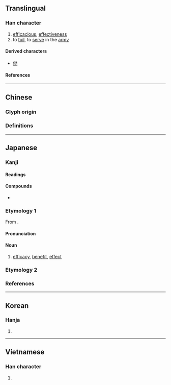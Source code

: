 {{also|效}}
{{character info}}
==Translingual==

===Han character===
{{Han char|rn=19|rad=力|as=06|sn=8|four=|canj=YKKS|ids=⿰交力}}

# [[efficacious]], [[effectiveness]]
# to [[toil]], to [[serve]] in the [[army]]

====Derived characters====
* [[俲]]

====References====
{{Han ref|kx=0147.120|dkj=02334|dj=0331.200|hdz=10370.010|uh=52B9}}

----

==Chinese==

===Glyph origin===
{{Han etym}}
{{Han compound|交|力|c1=p|c2=s|ls=psc}}

===Definitions===
{{zh-see|效|v}}

----

==Japanese==
{{ja-kanji forms|効|效}}

===Kanji===
{{ja-kanji|grade=5|rs=力06|kyu=效}}

====Readings====
{{ja-readings
|goon=ぎょう<げう
|kanon=こう<かう
|kun=き-く, なら-う, いた-す
}}

====Compounds====
* {{ja-r|有効|ゆうこう}}

===Etymology 1===
{{ja-kanjitab|こう|yomi=kanon}}
From {{der|ja|ltc|sort=こう|-}} {{ltc-l|効}}.

====Pronunciation====
{{ja-pron|こう|acc=1|acc_ref=DJR|y=kanon}}

====Noun====
{{ja-noun|こう|hhira=かう}}

# [[efficacy]], [[benefit]], [[effect]]

===Etymology 2===
{{ja-kanjitab|かい|yomi=k}}
{{ja-see|甲斐}}

===References===
<references/>

----

==Korean==

===Hanja===
{{ko-hanja|hangeul=[[효]]|rv=hyo|mr=hyo}}

# {{rfdef|ko|sort=力06}}

----

==Vietnamese==

===Han character===
{{vi-readings|rs=力06|reading=hiệu}}

# {{rfdef|vi|sort=力06}}